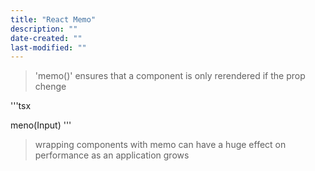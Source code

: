 ```yaml
---
title: "React Memo"
description: ""
date-created: ""
last-modified: ""
---
```


> 'memo()' ensures that a component is only rerendered if the prop chenge



'''tsx



meno(Input)
'''

> wrapping components with memo can have a huge effect on performance as an application grows
